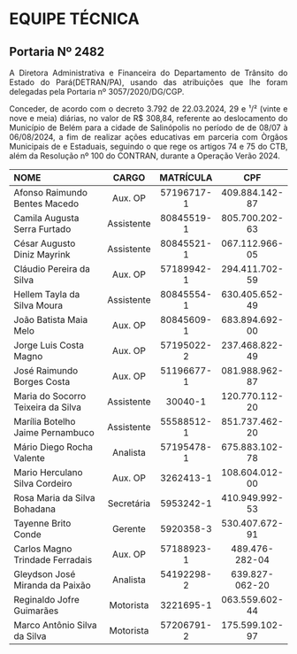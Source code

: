 
```{=html}
<style>
  body{text-align: justify}
</style>
```

::: progress
::: {.progress-bar style="width: 100%;"}
:::
:::

# EQUIPE TÉCNICA
## Portaria Nº 2482

A Diretora Administrativa e Financeira do Departamento de Trânsito do Estado do Pará(DETRAN/PA), usando das atribuições que lhe foram delegadas pela Portaria nº 3057/2020/DG/CGP.

Conceder, de acordo com o decreto 3.792 de 22.03.2024, 29 e ¹/² (vinte e nove e meia) diárias, no valor de R$ 308,84, referente ao deslocamento do Município de Belém para a cidade de Salinópolis no período de de 08/07 à 06/08/2024, a fim de realizar ações educativas em parceria com Òrgãos Municipais de e Estaduais, seguindo o que rege os artigos 74 e 75 do CTB, além da Resolução nº 100 do CONTRAN, durante a Operação Verão 2024.  


|             NOME                   |   CARGO    | MATRÍCULA   |      CPF       |
|  :-------------------------------- |:----------:|:-----------:|:--------------:|
| Afonso Raimundo Bentes Macedo      |  Aux. OP   | 57196717-1  | 409.884.142-87 |
| Camila Augusta Serra Furtado       | Assistente | 80845519-1  | 805.700.202-63 |
| César Augusto Diniz Mayrink        | Assistente | 80845521-1  | 067.112.966-05 |
| Cláudio Pereira da Silva           |  Aux. OP   | 57189942-1  | 294.411.702-59 |
| Hellem Tayla da Silva Moura        | Assistente | 80845554-1  | 630.405.652-49 |
| João Batista Maia Melo             |  Aux. OP   | 80845609-1  | 683.894.692-00 |
| Jorge Luis Costa Magno             |  Aux. OP   | 57195022-2  | 237.468.822-49 |
| José Raimundo Borges Costa         |  Aux. OP   | 51196677-1  | 081.988.962-87 |
| Maria do Socorro Teixeira da Silva | Assistente |  30040-1    | 120.770.112-20 |
| Marília Botelho Jaime Pernambuco   | Assistente | 55588512-1  | 851.737.462-20 |
| Mário Diego Rocha Valente          |  Analista  | 57195478-1  | 675.883.102-78 |
| Mario Herculano Silva Cordeiro     |  Aux. OP   | 3262413-1   | 108.604.012-00 |
| Rosa Maria da Silva Bohadana       | Secretária | 5953242-1   | 410.949.992-53 |
| Tayenne Brito Conde                |  Gerente   | 5920358-3   | 530.407.672-91 |
| Carlos Magno Trindade Ferradais    |  Aux. OP   | 57188923-1  | 489.476-282-04 |
| Gleydson José Miranda da Paixão    |  Analista  | 54192298-2  | 639.827-062-20 |
| Reginaldo Jofre Guimarães          | Motorista  | 3221695-1   | 063.559.602-44 |
| Marco Antônio Silva da Silva       | Motorista  | 57206791-2  | 175.599.102-97 |



::: progress
::: {.progress-bar style="width: 100%;"}
:::
:::
